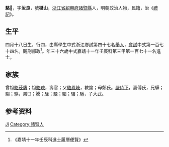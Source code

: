 {{明清人物信息框
| 姓名 = 駱𩦸
| 原名 =
| 圖片名稱= 
| 圖片大小 =
| 圖片說明 = 
| 最高職務 =
| 國家 = 大明 
| 爵位 =
| 籍貫 = [[浙江省|浙江省]][[紹興府|紹興府]][[諸暨縣|諸暨縣]]
| 族裔 = 
| 旗籍 = 
| 字號 = 
| 諡號 =
| 出生日期 = 四月十八日
| 出生地點 =
| 逝世日期 = 
| 逝世地點 =
| 墓葬 =
| 配偶 = 傅氏
| 親屬 = 曾祖[[駱茂膺|駱茂膺]]，祖[[駱璁|駱璁]]，父[[駱鳳岐|駱鳳岐]]，母鄭氏
| 出身 =
* 嘉靖十一年壬辰科進士
| 經歷 =
| 著作 =  
*
*
*
}}
'''駱𩦸'''{{BD|1497年||1556年||}}，字'''汝良'''，號'''櫧山'''，[[浙江省|浙江省]][[紹興府|紹興府]][[諸暨縣|諸暨縣]]人，明朝政治人物，民籍，治《[[禮記|禮記]]》。

== 生平 ==
四月十八日生，行四，由縣學生中式浙江鄉試第四十七名[[舉人|舉人]]，[[會試|會試]]中式第一百七十四名。觀刑部政<ref>《嘉靖十一年壬辰科進士履曆便覽》</ref>。年三十六歲中式嘉靖十一年壬辰科第三甲第一百七十一名進士。

== 家族 ==
曾祖[[駱茂膺|駱茂膺]]；祖[[駱璁|駱璁]]，壽官；父[[駱鳳岐|駱鳳岐]]，教諭；母鄭氏。[[嚴侍下|嚴侍下]]，妻傅氏，兄驊；騶；騏，弟□；騰；騄；騵；駟；驤；馳，子大武。

== 参考资料 ==
{{reflist}}

{{嘉靖十一年壬辰科殿试金榜}}

{{Authority control}}

{{DEFAULTSORT:Luo}}
[[Category:骆姓|Ji]]
[[Category:諸暨人|Category:諸暨人]]


{{明朝人物小作品}}